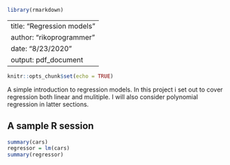 ```r
library(rmarkdown)
```

---
title: "Regression models"
author: "rikoprogrammer"
date: "8/23/2020"
output: pdf_document
---

```r
knitr::opts_chunk$set(echo = TRUE)
```



A simple introduction to regression models. In this project i set out to cover regression both linear and mulitiple. I will also consider polynomial regression in latter sections.

## A sample R session
```r
summary(cars)
regressor = lm(cars)
summary(regressor)
```



